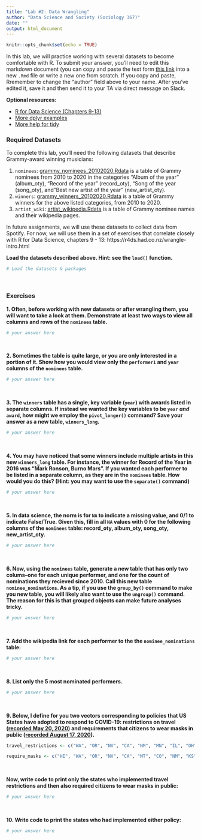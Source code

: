 ```yaml
---
title: "Lab #2: Data Wrangling"
author: "Data Science and Society (Sociology 367)"
date: ""
output: html_document
---
```


```r
knitr::opts_chunk$set(echo = TRUE)
```

In this lab, we will practice working with several datasets to become comfortable with R. To submit your answer, you'll need to edit this markdown document (you can copy and paste the text form [this link](/assignments/Lab_2.Rmd) into a new `.Rmd` file or write a new one from scratch. If you copy and paste, Rremember to change the "author" field above to your name. After you've edited it, save it and then send it to your TA via direct message on Slack.

**Optional resources:**

- [R for Data Science (Chapters 9-13)](https://r4ds.had.co.nz/wrangle-intro.html)
- [More dplyr examples](https://rstudio.cloud/learn/primers/2)
- [More help for tidy](https://rstudio.cloud/learn/primers/4)

### Required Datasets

To complete this lab, you'll need the following datasets that describe Grammy-award winning musicians: 

(1) `nominees`: [grammy_nominees_20102020.Rdata](/datasets/grammy_nominees_20102020.Rdata) is a table of Grammy nominees from 2010 to 2020 in the categories "Album of the year" (album_oty), "Record of the year" (record_oty), "Song of the year (song_oty), and "Best new artist of the year" (new_artist_oty).
(2) `winners`: [grammy_winners_20102020.Rdata](/datasets/grammy_winners_20102020.Rdata) is a table of Grammy winners for the above listed categories, from 2010 to 2020.
(2) `artist_wiki`: [artist_wikipedia.Rdata](/datasets/artist_wikipedia.Rdata) is a table of Grammy nominee names and their wikipedia pages. 

In future assignments, we will use these datasets to collect data from Spotify. For now, we will use them in a set of exercises that correlate closely with R for Data Science, chapters 9 - 13: https://r4ds.had.co.nz/wrangle-intro.html
<br>

**Load the datasets described above. Hint: see the `load()` function.**

```r
# Load the datasets & packages
```
<br/>

### Exercises

**1. Often, before working with new datasets or after wrangling them, you will want to take a look at them. Demonstrate at least two ways to view all columns and rows of the `nominees` table.**

```r
# your answer here
```
<br/>

**2. Sometimes the table is quite large, or you are only interested in a portion of it. Show how you would view only the `performer1` and `year` columns of the `nominees` table.**

```r
# your answer here
```
<br/>

**3. The `winners` table has a single, key variable (`year`) with awards listed in separate columns. If instead we wanted the key variables to be `year` *and* `award`, how might we employ the `pivot_longer()` command? Save your answer as a new table, `winners_long`.**


```r
# your answer here
```
<br/>

**4. You may have noticed that some winners include multiple artists in this new `winners_long` table. For instance, the winner for Record of the Year in 2016 was "Mark Ronson, Burno Mars". If you wanted each performer to be listed in a separate column, as they are in the `nominees` table. How would you do this? (Hint: you may want to use the `separate()` command)**

```r
# your answer here
```
<br/>

**5. In data science, the norm is for `NA` to indicate a missing value, and 0/1 to indicate False/True. Given this, fill in all `NA` values with 0 for the following columns of the `nominees` table: record_oty, album_oty, song_oty, new_artist_oty.**
```r
# your answer here
```
<br/>

**6. Now, using the `nominees` table, generate a new table that has only two colums--one for each unique performer, and one for the count of nominations they recieved since 2010. Call this new table `nominee_nominations`. As a tip, if you use the `group_by()` command to make you new table, you will likely also want to use the `ungroup()` command. The reason for this is that grouped objects can make future analyses tricky.**
```r
# your answer here
```
<br/>

**7. Add the wikipedia link for each performer to the the `nominee_nominations` table:**
```r
# your answer here
```
<br/>

**8. List only the 5 most nominated performers.**
```r
# your answer here
```
<br/>

**9. Below, I define for you two vectors corresponding to policies that US States have adopted to respond to COVID-19: restrictions on travel ([recorded May 20, 2020](https://www.wsj.com/articles/a-state-by-state-guide-to-coronavirus-lockdowns-11584749351)) and requirements that citizens to wear masks in public ([recorded August 17, 2020](https://www.cnn.com/2020/06/19/us/states-face-mask-coronavirus-trnd/index.html)).**
```r
travel_restrictions <- c("WA", "OR", "NV", "CA", "NM", "MN", "IL", "OH", "MI", "PA", "VA", "NY", "MA", "VH", "ME", "DE", "MD", "NJ")

require_masks <- c("HI", "WA", "OR", "NV", "CA", "MT", "CO", "NM", "KS", "TX", "MN", "AR", "LA", "WI", "IL", "AL", "MI", "IN", "OH", "KY", "WV", "NC", "VA", "DC", "DE", "PA", "NY", "VT", "NH", "MA", "RI", "CT", "ME")
```
<br/>

**Now, write code to print only the states who implemented travel restrictions and then also required citizens to wear masks in public:**
```r
# your answer here
```
<br/>

**10. Write code to print the states who had implemented either policy:**
```r
# your answer here
```

